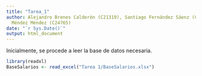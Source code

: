 ```yaml
---
title: "Tarea_1"
author: Alejandro Brenes Calderón (C21319), Santiago Fernández Sáenz (C22943), Eyeri
  Méndez Méndez (C24765)
date: "`r Sys.Date()`"
output: html_document
---
```


Inicialmente, se procede a leer la base de datos necesaria.

```r
library(readxl)
BaseSalarios <- read_excel("Tarea 1/BaseSalarios.xlsx")
```

